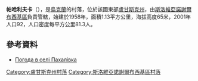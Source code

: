 {{coord|48|39|33|N|38|47|52|E|scale:100000|display=title}}

'''帕哈利夫卡'''（{{lang-uk|Пахалівка}}），是[[烏克蘭|烏克蘭]]的村落，位於該國東部[[盧甘斯克州|盧甘斯克州]]，由[[斯洛維亞諾謝爾布西基區|斯洛維亞諾謝爾布西基區]]負責管轄，始建於1958年，面積1.13平方公里，海拔高度65米，2001年人口92，人口密度每平方公里81.3人。

==參考資料==
* [http://weather.in.ua/ua/lyganskaja/19695 Погода в селі Пахалівка] {{Wayback|url=http://weather.in.ua/ua/lyganskaja/19695 |date=20160305212942 }}

{{DEFAULTSORT:Пахалівка}}
[[Category:盧甘斯克州村落|Category:盧甘斯克州村落]]
[[Category:斯洛維亞諾謝爾布西基區村落|Category:斯洛維亞諾謝爾布西基區村落]]


{{Luhansk-geo-stub}}